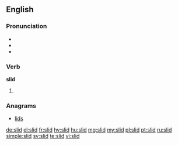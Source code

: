 ==English==

===Pronunciation===
* {{IPA|/ˈslɪd/|lang=en}}
* {{audio|en-us-slid.ogg|Audio (US)|lang=en}}
* {{rhymes|ɪd|lang=en}}

===Verb===
'''slid'''

# {{en-past of|slide}}

===Anagrams===
* [[lids]]

[[de:slid]]
[[el:slid]]
[[fr:slid]]
[[hy:slid]]
[[hu:slid]]
[[mg:slid]]
[[my:slid]]
[[pl:slid]]
[[pt:slid]]
[[ru:slid]]
[[simple:slid]]
[[sv:slid]]
[[te:slid]]
[[vi:slid]]